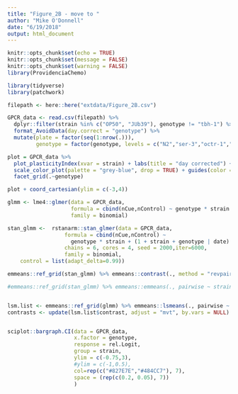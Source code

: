 ```yaml
---
title: "Figure_2B - move to "
author: "Mike O'Donnell"
date: "6/19/2018"
output: html_document
---
```



```r
knitr::opts_chunk$set(echo = TRUE)
knitr::opts_chunk$set(message = FALSE)
knitr::opts_chunk$set(warning = FALSE)
library(ProvidenciaChemo)

```

```r
library(tidyverse)
library(patchwork)

filepath <- here::here("extdata/Figure_2B.csv")

GPCR_data <- read.csv(filepath) %>%
  dplyr::filter(strain %in% c("OP50", "JUb39"), genotype != "tbh-1") %>% droplevels() %>%
  format_AvoidData(day.correct = "genotype") %>%
  mutate(plate = factor(seq(1:nrow(.))),
         genotype = factor(genotype, levels = c("N2","ser-3","octr-1","tyra-3","tyra-2","ser-1","dop_quad")))

plot = GPCR_data %>%
  plot_plasticityIndex(xvar = strain) + labs(title = "day corrected") +
  scale_color_plot(palette = "grey-blue", drop = TRUE) + guides(color = FALSE) + 
  facet_grid(.~genotype)

plot + coord_cartesian(ylim = c(-3,4))

glmm <- lme4::glmer(data = GPCR_data, 
                    formula = cbind(nCue,nControl) ~ genotype * strain + (1 | date) +  (1|plate),
                    family = binomial)

stan_glmm <-  rstanarm::stan_glmer(data = GPCR_data, 
                  formula = cbind(nCue,nControl) ~ 
                    genotype * strain + (1 + strain + genotype | date) +  (1|plate),
                  chains = 6, cores = 4, seed = 2000,iter=6000,
                  family = binomial,
    control = list(adapt_delta=0.99))

emmeans::ref_grid(stan_glmm) %>% emmeans::contrast(., method = "revpairwise", by = "genotype") %>% str()#%>% broom::tidy() 

#emmeans::ref_grid(stan_glmm) %>% emmeans::emmeans(., pairwise ~ strain | genotype)


lsm.list <- emmeans::ref_grid(glmm) %>% emmeans::lsmeans(., pairwise ~ strain | genotype) #%>% summary(adjust = "bon")
contrasts <- update(lsm.list$contrast, adjust = "mvt", by.vars = NULL)


sciplot::bargraph.CI(data = GPCR_data,
                     x.factor = genotype,
                     response = rel.Logit,
                     group = strain,
                     ylim = c(-0.75,3),
                     #ylim = c(-1,0.5),
                     col=rep(c("#827E7E","#484CC7"), 7),
                     space = (rep(c(0.2, 0.05), 7))
                     )

```
